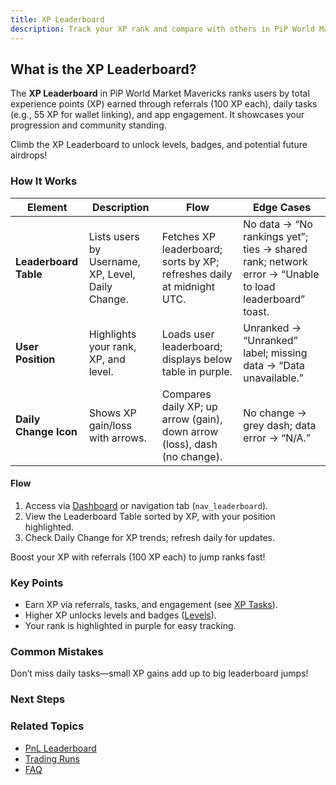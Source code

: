 ```yaml
---
title: XP Leaderboard
description: Track your XP rank and compare with others in PiP World Market Mavericks
---
```



## What is the XP Leaderboard?

The **XP Leaderboard** in PiP World Market Mavericks ranks users by total experience points (XP) earned through referrals (100 XP each), daily tasks (e.g., 55 XP for wallet linking), and app engagement. It showcases your progression and community standing.

<Callout type="info">
  Climb the XP Leaderboard to unlock levels, badges, and potential future airdrops!
</Callout>

### How It Works

| Element | Description | Flow | Edge Cases |
|---------|-------------|------|------------|
| **Leaderboard Table** | Lists users by Username, XP, Level, Daily Change. | Fetches XP leaderboard; sorts by XP; refreshes daily at midnight UTC. | No data → “No rankings yet”; ties → shared rank; network error → “Unable to load leaderboard” toast. |
| **User Position** | Highlights your rank, XP, and level. | Loads user leaderboard; displays below table in purple. | Unranked → “Unranked” label; missing data → “Data unavailable.” |
| **Daily Change Icon** | Shows XP gain/loss with arrows. | Compares daily XP; up arrow (gain), down arrow (loss), dash (no change). | No change → grey dash; data error → “N/A.” |

#### Flow
1. Access via [Dashboard](/docs/dashboard-overview) or navigation tab (`nav_leaderboard`).
2. View the Leaderboard Table sorted by XP, with your position highlighted.
3. Check Daily Change for XP trends; refresh daily for updates.

<Callout type="warn">
  Boost your XP with referrals (100 XP each) to jump ranks fast!
</Callout>

### Key Points
- Earn XP via referrals, tasks, and engagement (see [XP Tasks](/docs/progression/xp-tasks)).
- Higher XP unlocks levels and badges ([Levels](/docs/progression/levels)).
- Your rank is highlighted in purple for easy tracking.

### Common Mistakes
<Callout type="error">
  Don’t miss daily tasks—small XP gains add up to big leaderboard jumps!
</Callout>

### Next Steps
<Cards>
  <Card title="📚 XP Tasks" href="/docs/progression/xp-tasks" description="Earn more XP with tasks." />
  <Card title="🚀 Referrals" href="/docs/dashboard/referrals" description="Get 100 XP per referral." />
  <Card title="🏆 Badges" href="/docs/progression/badges" description="Unlock achievements with XP." />
</Cards>

### Related Topics
- [PnL Leaderboard](/docs/leaderboards/pnl-leaderboard)
- [Trading Runs](/docs/leaderboards/trading-runs)
- [FAQ](/docs/advanced/faq)